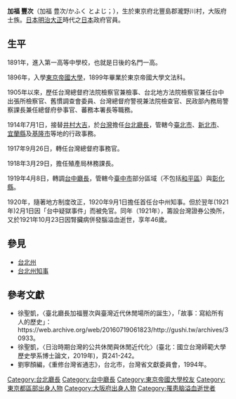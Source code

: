 '''加福 豐次'''（加福 豊次/かふく とよじ；{{bd|1876年||1921年|10月23日}}），生於東京府北豐島郡瀧野川村，大阪府士族。[[日本|日本]][[明治|明治]][[大正|大正]]時代之[[日本|日本]]政府官員。

== 生平 ==
1891年，進入第一高等中學校，也就是日後的名門一高。

1896年，入學[[東京帝國大學|東京帝國大學]]，1899年畢業於東京帝國大學文法科。

1905年以來，歷任台灣總督府法院檢察官兼檢事、台北地方法院檢察官兼任台中出張所檢察官、舊慣調查會委員、台灣總督府警視兼法院檢查官、民政部內務局警察課長兼任總督府參事官、蕃務本署長等職務。

1914年7月1日，接替[[井村大吉|井村大吉]]，於[[台灣|台灣]]擔任[[台北廳|台北廳長]]，管轄今[[臺北市|臺北市]]、[[新北市|新北市]]、[[宜蘭縣|宜蘭縣]]及[[基隆市|基隆市]]等地的行政事務。

1917年9月26日，轉任台灣總督府事務官。

1918年3月29日，擔任殖產局林務課長。

1919年4月8日，轉調[[台中廳長|台中廳長]]，管轄今[[臺中市|臺中市]]部分區域（不包括[[和平區_(臺中市)|和平區]]）與[[彰化縣|彰化縣]]。

1920年，隨著地方制度改正，1920年9月1日擔任首任台中州知事。但於翌年(1921年)2月1日因「台中疑獄事件」而被免官。同年（1921年），籌設台灣證券公換所，又於1921年10月23日因腎臟病併發腦溢血逝世，享年46歲。

==參見==
*[[台北州|台北州]]
*[[台北州知事|台北州知事]]
==參考文獻==
*徐聖凱，〈臺北廳長加福豐次與臺灣近代休閒場所的誕生〉，「故事：寫給所有人的歷史」：https://web.archive.org/web/20160719061823/http://gushi.tw/archives/30933。
*徐聖凱，〈日治時期台灣的公共休閒與休閒近代化〉(臺北：國立台灣師範大學歷史學系博士論文，2019年)，頁241-242。
*劉寧顏編，《重修台灣省通志》，台北市，台灣省文獻委員會，1994年。

{{start box}}
{{s-gov}}
{{s-before|[[井村大吉|井村大吉]]}}
{{s-title|[[台北廳|台北廳長]] |1914年7月1日－1917年9月26日}}
{{s-after|[[富島元治|富島元治]]}}

{{s-before|[[三村三平|三村三平]]}}
{{s-title|[[台中州|台中廳長]]（任內改制為台中州知事）|1919年上任}}
{{s-after|[[立川連|立川連]]}}
{{end box}}

{{DEFAULTSORT:kafuku toyoji}}
[[Category:台北廳長|Category:台北廳長]]
[[Category:台中廳長|Category:台中廳長]]
[[Category:東京帝國大學校友|Category:東京帝國大學校友]]
[[Category:東京都區部出身人物|Category:東京都區部出身人物]]
[[Category:大阪府出身人物|Category:大阪府出身人物]]
[[Category:罹患脑溢血逝世者|Category:罹患脑溢血逝世者]]